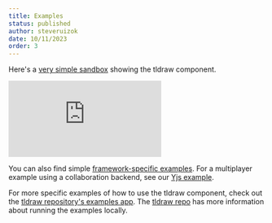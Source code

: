 ```yaml
---
title: Examples
status: published
author: steveruizok
date: 10/11/2023
order: 3
---
```


Here's a [very simple sandbox](https://codesandbox.io/s/tldraw-example-canary-2lrzmy) showing the tldraw component.

<Embed src="https://codesandbox.io/embed/2lrzmy?view=Editor+%2B+Preview&module=%2Fsrc%2Fapp.tsx" />

You can also find simple [framework-specific examples](https://github.com/tldraw/examples). For a multiplayer example using a collaboration backend, see our [Yjs example](https://github.com/tldraw/tldraw-yjs-example).

For more specific examples of how to use the tldraw component, check out the [tldraw repository's examples app](https://github.com/tldraw/tldraw/blob/main/apps/examples/src). The [tldraw repo](https://github.com/tldraw/tldraw) has more information about running the examples locally.